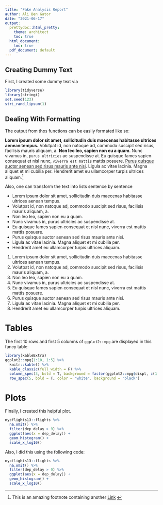 ```yaml
---
title: "Fake Analysis Report"
author: Ali Ben Gator
date: "2021-06-17"
output:
  prettydoc::html_pretty:
    theme: architect
    toc: true
  html_document:
    toc: true
  pdf_document: default
---
```



## Creating Dummy Text

First, I created some dummy text via
```r
library(tidyverse)
library(stringi)
set.seed(123)
stri_rand_lipsum(1)
```


## Dealing With Formatting

The output from thos functions can be easily formated like so:

**Lorem ipsum dolor sit amet, sollicitudin duis maecenas habitasse ultrices aenean tempus.** Volutpat id, non natoque ad, commodo suscipit sed risus, facilisis mauris aliquam, a. **Non leo leo, sapien non eu a quam.** Nunc vivamus in, `purus ultricies` ac suspendisse at. Eu quisque fames sapien consequat et nisl nunc, `viverra est mattis` mattis posuere. [Purus quisque auctor aenean sed risus mauris ante nisi](https://www.youtube.com/watch?v=dQw4w9WgXcQ). Ligula ac vitae lacinia. Magna aliquet et mi cubilia per. Hendrerit amet eu ullamcorper turpis ultrices aliquam.^[This is an amazing footnote containing another [Link](https://yards.albert-rapp.de/) ]

Also, one can transform the text into lists sentence by sentence

* Lorem ipsum dolor sit amet, sollicitudin duis maecenas habitasse ultrices aenean tempus.
* Volutpat id, non natoque ad, commodo suscipit sed risus, facilisis mauris aliquam, a.
* Non leo leo, sapien non eu a quam.
* Nunc vivamus in, purus ultricies ac suspendisse at.
* Eu quisque fames sapien consequat et nisl nunc, viverra est mattis mattis posuere.
* Purus quisque auctor aenean sed risus mauris ante nisi.
* Ligula ac vitae lacinia. Magna aliquet et mi cubilia per.
* Hendrerit amet eu ullamcorper turpis ultrices aliquam.

1. Lorem ipsum dolor sit amet, sollicitudin duis maecenas habitasse ultrices aenean tempus.
1. Volutpat id, non natoque ad, commodo suscipit sed risus, facilisis mauris aliquam, a.
1. Non leo leo, sapien non eu a quam.
1. Nunc vivamus in, purus ultricies ac suspendisse at.
1. Eu quisque fames sapien consequat et nisl nunc, viverra est mattis mattis posuere.
1. Purus quisque auctor aenean sed risus mauris ante nisi.
1. Ligula ac vitae lacinia. Magna aliquet et mi cubilia per.
1. Hendrerit amet eu ullamcorper turpis ultrices aliquam.


# Tables

The first 10 rows and first 5 columns of `ggplot2::mpg` are displayed in this fancy table:

```r
library(kableExtra)
ggplot2::mpg[1:10, 1:5] %>% 
  knitr::kable() %>% 
  kable_classic(full_width = F) %>% 
  column_spec(3, bold = T, background = factor(ggplot2::mpg$displ, c(1.8, 2.0, 2.8, 3.1),   spec_color(c(1.8, 2.0, 2.8, 3.1), alpha = 0.5))) %>% 
  row_spec(5, bold = T, color = "white", background = "black")
```


# Plots

Finally, I created this helpful plot.

```r
nycflights13::flights %>% 
  na.omit() %>% 
  filter(dep_delay > 0) %>% 
  ggplot(aes(x = dep_delay)) +
  geom_histogram() + 
  scale_x_log10()
```

Also, I did this using the following code:

```r
nycflights13::flights %>% 
  na.omit() %>% 
  filter(dep_delay > 0) %>% 
  ggplot(aes(x = dep_delay)) +
  geom_histogram() + 
  scale_x_log10()
```
